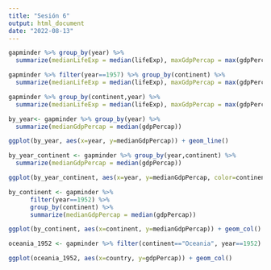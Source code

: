 ```yaml
---
title: "Sesión 6"
output: html_document
date: "2022-08-13"
---
```


```r

gapminder %>% group_by(year) %>% 
  summarize(medianLifeExp = median(lifeExp), maxGdpPercap = max(gdpPercap))

gapminder %>% filter(year==1957) %>% group_by(continent) %>%
  summarize(medianLifeExp = median(lifeExp), maxGdpPercap = max(gdpPercap))

gapminder %>% group_by(continent,year) %>% 
  summarize(medianLifeExp = median(lifeExp), maxGdpPercap = max(gdpPercap))

by_year<- gapminder %>% group_by(year) %>% 
  summarize(medianGdpPercap = median(gdpPercap))

ggplot(by_year, aes(x=year, y=medianGdpPercap)) + geom_line()

by_year_continent <- gapminder %>% group_by(year,continent) %>% 
  summarize(medianGdpPercap = median(gdpPercap))

ggplot(by_year_continent, aes(x=year, y=medianGdpPercap, color=continent)) + geom_line()

by_continent <- gapminder %>% 
      filter(year==1952) %>% 
      group_by(continent) %>% 
      summarize(medianGdpPercap = median(gdpPercap))

ggplot(by_continent, aes(x=continent, y=medianGdpPercap)) + geom_col()

oceania_1952 <- gapminder %>% filter(continent=="Oceania", year==1952)

ggplot(oceania_1952, aes(x=country, y=gdpPercap)) + geom_col()

```

